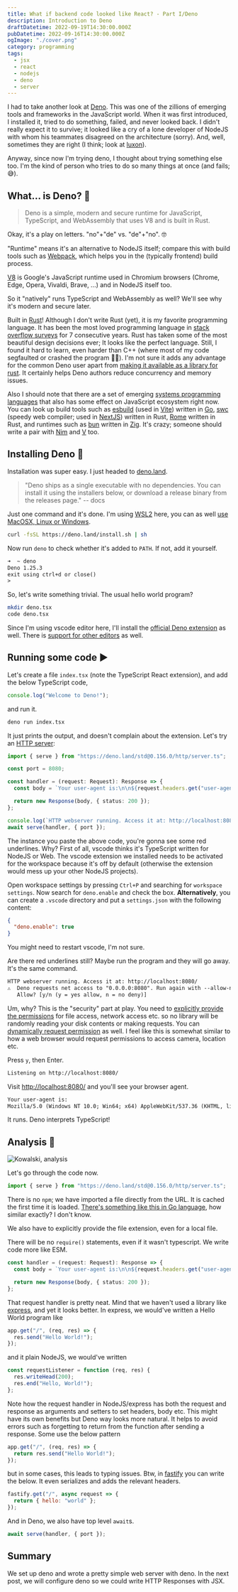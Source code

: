 ```yaml
---
title: What if backend code looked like React? - Part I/Deno
description: Introduction to Deno
draftDatetime: 2022-09-19T14:30:00.000Z
pubDatetime: 2022-09-16T14:30:00.000Z
ogImage: "./cover.png"
category: programming
tags:
  - jsx
  - react
  - nodejs
  - deno
  - server
---
```


I had to take another look at [Deno](https://deno.land/). This was one of the zillions of emerging tools and frameworks in the JavaScript world. When it was first introduced, I installed it, tried to do something, failed, and never looked back. I didn't really expect it to survive; it looked like a cry of a lone developer of NodeJS with whom his teammates disagreed on the architecture (sorry). And, well, sometimes they are right (I think; look at [luxon](https://moment.github.io/luxon/#/why)).

Anyway, since now I'm trying deno, I thought about trying something else too. I'm the kind of person who tries to do so many things at once (and fails; 😅).

## What... is Deno? 🤔

> Deno is a simple, modern and secure runtime for JavaScript, TypeScript, and WebAssembly that uses V8 and is built in Rust.

Okay, it's a play on letters. "no"+"de" vs. "de"+"no". 🤓

"Runtime" means it's an alternative to NodeJS itself; compare this with build tools such as [Webpack](https://webpack.js.org/), which helps you in the (typically frontend) build process.

[V8](https://v8.dev/) is Google's JavaScript runtime used in Chromium browsers (Chrome, Edge, Opera, Vivaldi, Brave, ...) and in NodeJS itself too.

So it "natively" runs TypeScript and WebAssembly as well? We'll see why it's modern and secure later.

Built in [Rust](https://www.rust-lang.org/)! Although I don't write Rust (yet), it is my favorite programming language. It has been the most loved programming language in [stack overflow surveys](https://www.rust-lang.org/) for 7 consecutive years. Rust has taken some of the most beautiful design decisions ever; It looks like the perfect language. Still, I found it hard to learn, even harder than C++ (where most of my code segfaulted or crashed the program 🤷‍♂️). I'm not sure it adds any advantage for the common Deno user apart from [making it available as a library for rust](https://docs.rs/deno_core/latest/deno_core/). It certainly helps Deno authors reduce concurrency and memory issues.

Also I should note that there are a set of emerging [systems programming languages](https://en.wikipedia.org/wiki/System_programming_language) that also has some effect on JavaScript ecosystem right now. You can look up build tools such as [esbuild](https://esbuild.github.io/) (used in [Vite](https://vitejs.dev/)) written in [Go](https://go.dev/), [swc](https://swc.rs/) (speedy web compiler; used in [NextJS](https://nextjs.org/)) written in Rust, [Rome](https://rome.tools/) written in Rust, and runtimes such as [bun](https://bun.sh/) written in [Zig](https://ziglang.org/). It's crazy; someone should write a pair with [Nim](https://nim-lang.org/) and [V](https://vlang.io/) too.

## Installing Deno 🔨

Installation was super easy. I just headed to [deno.land](https://deno.land/).

> "Deno ships as a single executable with no dependencies. You can install it using the installers below, or download a release binary from the releases page." -- docs

Just one command and it's done. I'm using [WSL2](https://learn.microsoft.com/en-us/windows/wsl/install) here, you can as well [use MacOSX, Linux or Windows](https://deno.land/manual@v1.25.3/getting_started/installation).

```sh
curl -fsSL https://deno.land/install.sh | sh
```

Now run `deno` to check whether it's added to `PATH`. If not, add it yourself.

```txt
➜  ~ deno
Deno 1.25.3
exit using ctrl+d or close()
>
```

So, let's write something trivial. The usual hello world program?

```sh
mkdir deno.tsx
code deno.tsx
```

Since I'm using vscode editor here, I'll install the [official Deno extension](https://marketplace.visualstudio.com/items?itemName=denoland.vscode-deno) as well. There is [support for other editors](https://deno.land/manual@v1.25.3/getting_started/setup_your_environment) as well.

## Running some code ▶️

Let's create a file `index.tsx` (note the TypeScript React extension), and add the below TypeScript code,

```ts
console.log("Welcome to Deno!");
```

and run it.

```sh
deno run index.tsx
```

It just prints the output, and doesn't complain about the extension. Let's try an [HTTP server](https://deno.land/manual@v1.25.3/examples/http_server):

```ts
import { serve } from "https://deno.land/std@0.156.0/http/server.ts";

const port = 8080;

const handler = (request: Request): Response => {
  const body = `Your user-agent is:\n\n${request.headers.get("user-agent") ?? "Unknown"}`;

  return new Response(body, { status: 200 });
};

console.log(`HTTP webserver running. Access it at: http://localhost:8080/`);
await serve(handler, { port });
```

The instance you paste the above code, you're gonna see some red underlines. Why? First of all, vscode thinks it's TypeScript written for NodeJS or Web. The vscode extension we installed needs to be activated for the workspace because it's off by default (otherwise the extension would mess up your other NodeJS projects).

Open workspace settings by pressing `Ctrl+P` and searching for `workspace settings`. Now search for `deno.enable` and check the box. **Alternatively**, you can create a `.vscode` directory and put a `settings.json` with the following content:

```json
{
  "deno.enable": true
}
```

You might need to restart vscode, I'm not sure.

Are there red underlines still? Maybe run the program and they will go away. It's the same command.

```txt
HTTP webserver running. Access it at: http://localhost:8080/
⚠️  Deno requests net access to "0.0.0.0:8080". Run again with --allow-net to bypass this prompt.
   Allow? [y/n (y = yes allow, n = no deny)]
```

Um, why? This is the "security" part at play. You need to [explicitly provide the permissions](https://deno.land/manual@v1.25.3/getting_started/permissions) for file access, network access etc. so no library will be randomly reading your disk contents or making requests. You can [dynamically request permission](https://deno.land/manual@v1.25.3/runtime/permission_apis#request-permissions) as well. I feel like this is somewhat similar to how a web browser would request permissions to access camera, location etc.

Press `y`, then Enter.

```txt
Listening on http://localhost:8080/
```

Visit [http://localhost:8080/](http://localhost:8080/) and you'll see your browser agent.

```txt
Your user-agent is:
Mozilla/5.0 (Windows NT 10.0; Win64; x64) AppleWebKit/537.36 (KHTML, like Gecko) Chrome/105.0.0.0 Safari/537.36
```

It runs. Deno interprets TypeScript!

## Analysis 🤖

![Kowalski, analysis](./Kowalski.jpg)

Let's go through the code now.

```ts
import { serve } from "https://deno.land/std@0.156.0/http/server.ts";
```

There is no `npm`; we have imported a file directly from the URL. It is cached the first time it is loaded. [There's something like this in Go language](https://go.dev/doc/code#ImportingRemote), how similar exactly? I don't know.

We also have to explicitly provide the file extension, even for a local file.

There will be no `require()` statements, even if it wasn't typescript. We write code more like ESM.

```ts
const handler = (request: Request): Response => {
  const body = `Your user-agent is:\n\n${request.headers.get("user-agent") ?? "Unknown"}`;

  return new Response(body, { status: 200 });
};
```

That request handler is pretty neat. Mind that we haven't used a library like [express](https://expressjs.com/), and yet it looks better. In express, we would've written a Hello World program like

```js
app.get("/", (req, res) => {
  res.send("Hello World!");
});
```

and it plain NodeJS, we would've written

```js
const requestListener = function (req, res) {
  res.writeHead(200);
  res.end("Hello, World!");
};
```

Note how the request handler in NodeJS/express has both the request and response as arguments and setters to set headers, body etc. This might have its own benefits but Deno way looks more natural. It helps to avoid errors such as forgetting to return from the function after sending a response. Some use the below pattern

```js
app.get("/", (req, res) => {
  return res.send("Hello World!");
});
```

but in some cases, this leads to typing issues. Btw, in [fastify](https://www.fastify.io/docs/latest/Guides/Getting-Started/) you can write the below. It even serializes and adds the relevant headers.

```js
fastify.get("/", async request => {
  return { hello: "world" };
});
```

And in Deno, we also have top level `await`s.

```ts
await serve(handler, { port });
```

## Summary

We set up deno and wrote a pretty simple web server with deno. In the next post, we will configure deno so we could write HTTP Responses with JSX.
